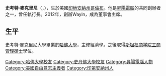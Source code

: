 {{Infobox person
| name        = 史考特·麥克里尼<br />Scott McNealy
| image       = Duke's Choice Award.jpg
| caption     = Scott McNealy presenting an award to Steve Hoffman of [[Orbitz.com|Orbitz.com]] at [[JavaOne|JavaOne]] 2004
| birth_date  = {{birth date and age|1954|11|13}}
| birth_place =  {{US}}[[印地安納州|印地安納州]][[哥伦布_(印第安纳州)|哥倫布]]
| known_for = [[昇陽電腦|昇陽電腦]]共同創辦者與執行長
| salary      =
| networth    =
| spouse      =
| children    =
| website     = {{url|1=http://replay.waybackmachine.org/20100104071457/http://www.sun.com/aboutsun/executives/mcnealy/bio.jsp|2=Sun Microsystems Scott McNealy bio}}
| footnotes   =
}}
'''史考特·麥克里尼'''（{{lang-en|'''Scott McNealy'''}}，{{bd|1954年|11月13日|||catIdx=McNealy,Scott}}），生於美國[[印地安納州|印地安納州]][[哥伦布_(印第安纳州)|哥倫布]]。他是[[昇陽電腦|昇陽電腦]]的共同創辦者之一，曾任執行長。2012年，創辦Wayin，成為董事會主席。

==生平==
史考特·麥克里尼大學畢業於[[哈佛大學|哈佛大學]]，主修經濟學。之後取得[[斯坦福商学院|斯坦福商学院]][[工商管理碩士|工商管理碩士]]學位。

{{Authority control}}
{{DEFAULTSORT:McNealy, Scott}}
[[Category:哈佛大學校友|Category:哈佛大學校友]]
[[Category:史丹佛大學校友|Category:史丹佛大學校友]]
[[Category:昇陽電腦人物|Category:昇陽電腦人物]]
[[Category:美國自由意志主義者|Category:美國自由意志主義者]]
[[Category:印第安納州人|Category:印第安納州人]]